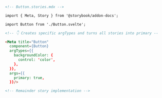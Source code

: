 ```md
<!-- Button.stories.mdx -->

import { Meta, Story } from '@storybook/addon-docs';

import Button from './Button.svelte';

<!-- 👇 Creates specific argTypes and turns all stories into primary -->

<Meta title="Button"
  component={Button}
  argTypes={{
    backgroundColor: { 
      control: 'color',
    },
  }},
  args={{
    primary: true,
  }}/>

<!-- Remainder story implementation -->
```